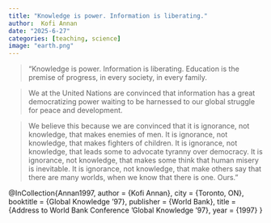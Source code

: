 ```yaml
---
title: "Knowledge is power. Information is liberating."
author:  Kofi Annan 
date: "2025-6-27"
categories: [teaching, science]
image: "earth.png"
---
```


> "Knowledge is power. Information is liberating. Education is the premise of progress, in every society, in every family.

> We at the United Nations are convinced that information has a great democratizing power waiting to be harnessed to our global struggle for peace and development.

> We believe this because we are convinced that it is ignorance, not knowledge, that makes enemies of men. It is ignorance, not knowledge, that makes fighters of children. It is ignorance, not knowledge, that leads some to advocate tyranny over democracy. It is ignorance, not knowledge, that makes some think that human misery is inevitable. It is ignorance, not knowledge, that make others say that there are many worlds, when we know that there is one. Ours."






@InCollection{Annan1997,
   author = {Kofi Annan},
   city = {Toronto, ON},
   booktitle = {Global Knowledge '97},
   publisher = {World Bank},
   title = {Address to World Bank Conference 'Global Knowledge '97},
   year = {1997}
}
